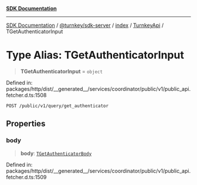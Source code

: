 [**SDK Documentation**](../../../../../../README.mdx)

***

[SDK Documentation](../../../../../../packages.mdx) / [@turnkey/sdk-server](../../../../README.mdx) / [index](../../../README.mdx) / [TurnkeyApi](../README.mdx) / TGetAuthenticatorInput

# Type Alias: TGetAuthenticatorInput

> **TGetAuthenticatorInput** = `object`

Defined in: packages/http/dist/\_\_generated\_\_/services/coordinator/public/v1/public\_api.fetcher.d.ts:1508

`POST /public/v1/query/get_authenticator`

## Properties

### body

> **body**: [`TGetAuthenticatorBody`](TGetAuthenticatorBody.mdx)

Defined in: packages/http/dist/\_\_generated\_\_/services/coordinator/public/v1/public\_api.fetcher.d.ts:1509
